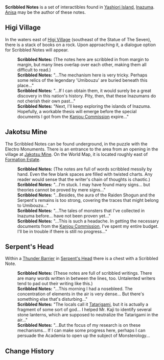 {{Terminology Infobox
|image        = 
|type         = Lore
|region       = Inazuma
|area         = Yashiori Island
}}
'''Scribbled Notes''' is a set of interactibles found in [[Yashiori Island]], [[Inazuma]]. [[Anisa]] may be the author of these notes.

==Higi Village==
In the waters east of [[Higi Village]] (southeast of the Statue of The Seven), there is a stack of books on a rock. Upon approaching it, a dialogue option for Scribbled Notes will appear.
{{dialogue start}}
:'''Scribbled Notes:''' (The notes here are scribbled in from margin to margin, but many lines overlap over each other, making them all difficult to read.)
:'''Scribbled Notes:''' "...The mechanism here is very tricky. Perhaps some relics of the legendary 'Umibouzu' are buried beneath this place..."
:'''Scribbled Notes:''' "...If I can obtain them, it would surely be a great discovery in this nation's history. Pity, then, that these Inazumans do not cherish their own past..."
:'''Scribbled Notes:''' "Next, I'll keep exploring the islands of Inazuma. Hopefully, a workable thesis will emerge before the special documents I got from the [[Kanjou Commission]] expire..."
{{dialogue end}}

==Jakotsu Mine==
The Scribbled Notes can be found underground, in the puzzle with the Electro Monuments. There is an entrance to the area from an opening in the village at [[Jakotsu Mine]]. On the World Map, it is located roughly east of [[Formation Estate]].

{{Dialogue start}}
:'''Scribbled Notes:''' (The notes are full of words scribbled messily by hand. Even the few blank spaces are filled with twisted charts. Any reader would sense that the writer's chain of thoughts is chaotic.)
:'''Scribbled Notes:''' "...I'm stuck. I may have found many signs... but theories cannot be proved by mere signs..."
:'''Scribbled Notes:''' "...Besides, the aura of the Raiden Shogun and the Serpent's remains is too strong, covering the traces that might belong to Umibouzu..."
:'''Scribbled Notes:''' "...The tales of monsters that I've collected in Inazuma before... have not been proven yet..."
:'''Scribbled Notes:''' "...This is such a headache. In getting the necessary documents from the [[Kanjou Commission]], I've spent my entire budget. I'll be in trouble if there is still no progress..."
{{Dialogue end}}

==Serpent's Head==
Within a [[Thunder Barrier]] in [[Serpent's Head]] there is a chest with a Scribbled Note.

{{Dialogue start}}
:'''Scribbled Notes:''' (These notes are full of scribbled writings. There are many words written in between the lines, too. Untalented writers tend to pad out their writing like this.)
:'''Scribbled Notes:''' "...This morning I had a nosebleed. The concentration of elements in the air is very dense... But there's something else that's disturbing..."
:'''Scribbled Notes:''' "The locals call it [[Tatarigami]], but it is actually a fragment of some sort of god... I helped Mr. Kaji to identify several stone lanterns, which are supposed to neutralize the Tatarigami in the air..."
:'''Scribbled Notes:''' "...But the focus of my research is on these mechanisms... If I can make some progress here, perhaps I can persuade the Academia to open up the subject of Monsterology...
{{Dialogue end}}

==Change History==
{{Change History|2.0}}
<!--
==References==
{{Reflist}}
-->